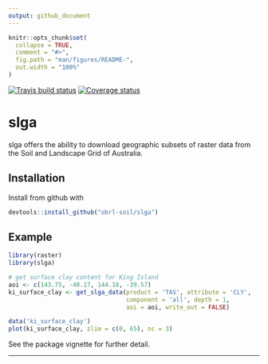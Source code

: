 ```yaml
---
output: github_document
---
```


<!-- README.md is generated from README.Rmd. Please edit that file -->

```r
knitr::opts_chunk$set(
  collapse = TRUE,
  comment = "#>",
  fig.path = "man/figures/README-",
  out.width = "100%"
)
```

[![Travis build status](https://travis-ci.com/obrl-soil/slga.svg?branch=master)](https://travis-ci.com/obrl-soil/slga)
[![Coverage status](https://codecov.io/gh/obrl-soil/slga/branch/master/graph/badge.svg)](https://codecov.io/github/obrl-soil/slga?branch=master)

# slga

slga offers the ability to download geographic subsets of raster data from the Soil and Landscape Grid of Australia.

## Installation

Install from github with

```r
devtools::install_github("obrl-soil/slga")
```

## Example

```r
library(raster)
library(slga)
```

```r
# get surface clay content for King Island
aoi <- c(143.75, -40.17, 144.18, -39.57)
ki_surface_clay <- get_slga_data(product = 'TAS', attribute = 'CLY',
                                 component = 'all', depth = 1,
                                 aoi = aoi, write_out = FALSE)
```

```r
data('ki_surface_clay')
plot(ki_surface_clay, zlim = c(0, 65), nc = 3)
```

See the package vignette for further detail.

*** 
